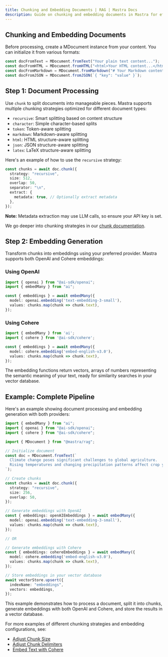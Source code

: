 ```yaml
---
title: Chunking and Embedding Documents | RAG | Mastra Docs
description: Guide on chunking and embedding documents in Mastra for efficient processing and retrieval.
---
```


## Chunking and Embedding Documents

Before processing, create a MDocument instance from your content. You can initialize it from various formats:

```ts showLineNumbers copy
const docFromText = MDocument.fromText("Your plain text content...");
const docFromHTML = MDocument.fromHTML("<html>Your HTML content...</html>");
const docFromMarkdown = MDocument.fromMarkdown("# Your Markdown content...");
const docFromJSON = MDocument.fromJSON(`{ "key": "value" }`);
```

## Step 1: Document Processing

Use `chunk` to split documents into manageable pieces. Mastra supports multiple chunking strategies optimized for different document types:

- `recursive`: Smart splitting based on content structure
- `character`: Simple character-based splits
- `token`: Token-aware splitting
- `markdown`: Markdown-aware splitting
- `html`: HTML structure-aware splitting
- `json`: JSON structure-aware splitting
- `latex`: LaTeX structure-aware splitting

Here's an example of how to use the `recursive` strategy:

```ts showLineNumbers copy
const chunks = await doc.chunk({
  strategy: "recursive",
  size: 512,
  overlap: 50,
  separator: "\n",
  extract: {
    metadata: true, // Optionally extract metadata
  },
});
```

**Note:** Metadata extraction may use LLM calls, so ensure your API key is set.

We go deeper into chunking strategies in our [chunk documentation](/docs/reference/rag/chunk.mdx).

## Step 2: Embedding Generation

Transform chunks into embeddings using your preferred provider. Mastra supports both OpenAI and Cohere embeddings:

### Using OpenAI

```ts showLineNumbers copy
import { openai } from "@ai-sdk/openai";
import { embedMany } from "ai";

const { embeddings } = await embedMany({
  model: openai.embedding('text-embedding-3-small'),
  values: chunks.map(chunk => chunk.text),
});
```

### Using Cohere

```ts showLineNumbers copy
import { embedMany } from 'ai';
import { cohere } from '@ai-sdk/cohere';

const { embeddings } = await embedMany({
  model: cohere.embedding('embed-english-v3.0'),
  values: chunks.map(chunk => chunk.text),
});
```

The embedding functions return vectors, arrays of numbers representing the semantic meaning of your text, ready for similarity searches in your vector database.

## Example: Complete Pipeline

Here's an example showing document processing and embedding generation with both providers:

```ts showLineNumbers copy
import { embedMany } from "ai";
import { openai } from "@ai-sdk/openai";
import { cohere } from "@ai-sdk/cohere";

import { MDocument } from "@mastra/rag";

// Initialize document
const doc = MDocument.fromText(`
  Climate change poses significant challenges to global agriculture.
  Rising temperatures and changing precipitation patterns affect crop yields.
`);

// Create chunks
const chunks = await doc.chunk({
  strategy: "recursive",
  size: 256,
  overlap: 50,
});

// Generate embeddings with OpenAI
const { embeddings: openAIEmbeddings } = await embedMany({
  model: openai.embedding('text-embedding-3-small'),
  values: chunks.map(chunk => chunk.text),
});

// OR

// Generate embeddings with Cohere
const { embeddings: cohereEmbeddings } = await embedMany({
  model: cohere.embedding('embed-english-v3.0'),
  values: chunks.map(chunk => chunk.text),
});

// Store embeddings in your vector database
await vectorStore.upsert({
  indexName: "embeddings",
  vectors: embeddings,
});
```

This example demonstrates how to process a document, split it into chunks, generate embeddings with both OpenAI and Cohere, and store the results in a vector database.

For more examples of different chunking strategies and embedding configurations, see:

- [Adjust Chunk Size](/docs/reference/rag/chunk.mdx#adjust-chunk-size)
- [Adjust Chunk Delimiters](/docs/reference/rag/chunk.mdx#adjust-chunk-delimiters)
- [Embed Text with Cohere](/docs/reference/rag/embeddings.mdx#using-cohere)
